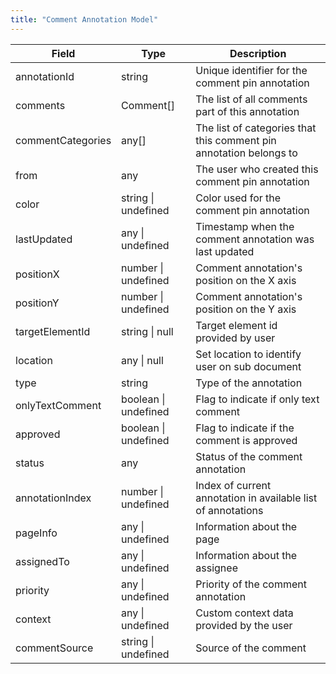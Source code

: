 ```yaml
---
title: "Comment Annotation Model"
---
```


| Field             | Type                 | Description                                                        |
| ----------------- | -------------------- | ------------------------------------------------------------------ |
| annotationId      | string               | Unique identifier for the comment pin annotation                   |
| comments          | Comment[]            | The list of all comments part of this annotation                   |
| commentCategories | any[]                | The list of categories that this comment pin annotation belongs to |
| from              | any                  | The user who created this comment pin annotation                   |
| color             | string \| undefined  | Color used for the comment pin annotation                          |
| lastUpdated       | any \| undefined     | Timestamp when the comment annotation was last updated             |
| positionX         | number \| undefined  | Comment annotation's position on the X axis                        |
| positionY         | number \| undefined  | Comment annotation's position on the Y axis                        |
| targetElementId   | string \| null       | Target element id provided by user                                 |
| location          | any \| null          | Set location to identify user on sub document                      |
| type              | string               | Type of the annotation                                             |
| onlyTextComment   | boolean \| undefined | Flag to indicate if only text comment                              |
| approved          | boolean \| undefined | Flag to indicate if the comment is approved                        |
| status            | any                  | Status of the comment annotation                                   |
| annotationIndex   | number \| undefined  | Index of current annotation in available list of annotations       |
| pageInfo          | any \| undefined     | Information about the page                                         |
| assignedTo        | any \| undefined     | Information about the assignee                                     |
| priority          | any \| undefined     | Priority of the comment annotation                                 |
| context           | any \| undefined     | Custom context data provided by the user                           |
| commentSource     | string \| undefined  | Source of the comment                                              |
